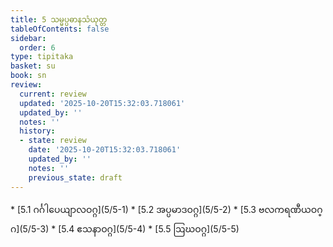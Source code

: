 ```yaml
---
title: 5 သမ္မပ္ပဓာနသံယုတ္တ
tableOfContents: false
sidebar:
  order: 6
type: tipitaka
basket: su
book: sn
review:
  current: review
  updated: '2025-10-20T15:32:03.718061'
  updated_by: ''
  notes: ''
  history:
  - state: review
    date: '2025-10-20T15:32:03.718061'
    updated_by: ''
    notes: ''
    previous_state: draft
---
```



<DynamicBreadcrumb />


<ReviewStatus review={frontmatter.review} showDetails={true} />

<HypothesisAnnotation frontmatter={frontmatter} />



<TableOfContents book="sn" section="5">
* [5.1 ဂင်္ဂါပေယျာလဝဂ္ဂ](5/5-1)
* [5.2 အပ္ပမာဒဝဂ္ဂ](5/5-2)
* [5.3 ဗလကရဏီယဝဂ္ဂ](5/5-3)
* [5.4 ဧသနာဝဂ္ဂ](5/5-4)
* [5.5 ဩဃဝဂ္ဂ](5/5-5)
</TableOfContents>